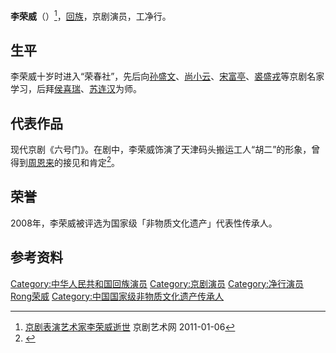 {{expand|time=2009-07-22T14:52:17+00:00}}

'''李荣威'''（{{bd|1926年|12月23日|2011年|1月5日|catIdx=Li李荣威}}）<ref>[http://www.jingju.com/jingjuxinwen/renwuxinwen/2011-01-06/1243.html 京剧表演艺术家李荣威逝世] {{Wayback|url=http://www.jingju.com/jingjuxinwen/renwuxinwen/2011-01-06/1243.html |date=20180927125232 }}京剧艺术网 2011-01-06</ref>，[[回族|回族]]，京剧演员，工净行。

== 生平 ==

李荣威十岁时进入“荣春社”，先后向[[孙盛文|孙盛文]]、[[尚小云|尚小云]]、[[宋富亭|宋富亭]]、[[裘盛戎|裘盛戎]]等京剧名家学习，后拜[[侯喜瑞|侯喜瑞]]、[[苏连汉|苏连汉]]为师。

== 代表作品 ==

现代京剧《六号门》。在剧中，李荣威饰演了天津码头搬运工人“胡二”的形象，曾得到[[周恩来|周恩来]]的接见和肯定<ref>{{Cite web|title=出演《六号门》受周总理表扬（图）|url=http://news.sina.com.cn/c/2008-03-14/100113573076s.shtml|accessdate=2009-07-22|publisher=新浪网|archive-date=2019-08-28|archive-url=https://web.archive.org/web/20190828060620/http://news.sina.com.cn/c/2008-03-14/100113573076s.shtml|dead-url=no}}</ref>。

== 荣誉 ==

2008年，李荣威被评选为国家级「非物质文化遗产」代表性传承人。

== 参考资料 ==
<div class="references-small">
<references />
</div>

{{DEFAULTSORT:Li李荣威}}
[[Category:中华人民共和国回族演员|Category:中华人民共和国回族演员]]
[[Category:京剧演员|Category:京剧演员]]
[[Category:净行演员|Category:净行演员]]
[[Category:李姓|Rong荣威]]
[[Category:中国国家级非物质文化遗产传承人|Category:中国国家级非物质文化遗产传承人]]
